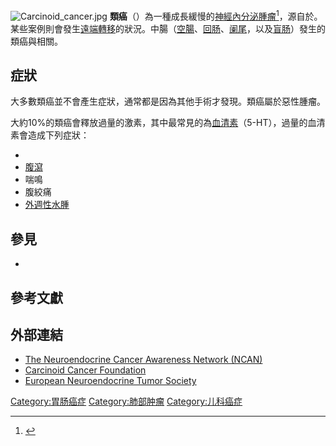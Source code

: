 {{medical}}
{{Infobox medical condition
| Name           = 類癌
| ICD10          = {{ICD10|C|75||c|73}}, {{ICD10|E|34|0|e|20}}
| ICD9           = {{ICD9|209.60}}
| ICDO           = {{ICDO|8240|3}}
| Image          = Multiple Carcinoid Tumors of the Small Bowel 2.jpg
| Caption        = Picture of a '''carcinoid tumor''' (center of image) that encroaches into the lumen of the [[小肠|small bowel]] (pathology specimen).  The prominent folds are {{tsl|en|plicae circulares||plicae circulares}}, a characteristic of the small bowel.
| field = [[肿瘤学|肿瘤学]]
| OMIM           = 114900
|  MedlinePlus    = 000347
|  eMedicineSubj  = med
|  eMedicineTopic = 271
|  DiseasesDB     = 2040
|  MeshID         = D002276
}}
[[File:Carcinoid_cancer.jpg|thumb]]
'''類癌'''（{{lang|la|Carcinoid}}）為一種成長緩慢的[[神經內分泌腫瘤|神經內分泌腫瘤]]<ref name="pmid17576444">{{cite journal |vauthors=Maroun J, Kocha W, Kvols L |title=Guidelines for the diagnosis and management of carcinoid tumors. Part 1: The gastrointestinal tract. A statement from a Canadian National Carcinoid Expert Group |journal=Curr Oncol |volume=13 |issue=2 |pages=67–76 |date=April 2006 |pmid=17576444 |pmc=1891174 |doi= |url=http://www.current-oncology.com/index.php/oncology/article/view/84/53; |display-authors=etal |author= |access-date=2017-02-21 |archive-url=https://web.archive.org/web/20130610000547/http://www.current-oncology.com/index.php/oncology/article/view/84/53; |archive-date=2013-06-10 |dead-url=yes }}</ref>，源自於{{tsl|en|neuroendocrine system|神經內分泌系統|神經內分泌細胞}}。某些案例則會發生[[遠端轉移|遠端轉移]]的狀況。中腸（[[空腸|空腸]]、[[回肠|回肠]]、[[阑尾|阑尾]]，以及[[盲肠|盲肠]]）發生的類癌與{{tsl|en|carcinoid syndrome|類癌症候群}}相關。

==症狀==
大多數類癌並不會產生症狀，通常都是因為其他手術才發現。類癌屬於惡性腫瘤。

大約10%的類癌會釋放過量的激素，其中最常見的為[[血清素|血清素]]（5-HT），過量的血清素會造成下列症狀：
* {{tsl|en|Flushing (physiology)|潮紅}}
* [[腹瀉|腹瀉]]
* 喘鳴
* 腹絞痛
* [[外週性水腫|外週性水腫]]

==參見==
* {{tsl|en|Carcinoid syndrome|類癌症候群}}

==參考文獻==
{{reflist|2}}
{{refbegin}}
{{cite journal |vauthors=Cunningham JL, Janson ET |title=The Hallmarks of Ileal Carcinoids |journal=Eur J Clin Invest |volume=41 |issue=12 |pages=1353–60 |year=2011 |doi=10.1111/j.1365-2362.2011.02537.x |url=http://onlinelibrary.wiley.com/doi/10.1111/j.1365-2362.2011.02537.x/abstract |pmid=21605115 |access-date=2017-02-21 |archive-date=2016-06-25 |archive-url=https://web.archive.org/web/20160625090751/http://onlinelibrary.wiley.com/doi/10.1111/j.1365-2362.2011.02537.x/abstract |dead-url=no }}
{{refend}}

==外部連結==
* [http://www.netcancerawareness.org The Neuroendocrine Cancer Awareness Network (NCAN)] {{Wayback|url=http://www.netcancerawareness.org/ |date=20210506025026 }}
* [http://www.carcinoid.org Carcinoid Cancer Foundation] {{Wayback|url=http://www.carcinoid.org/ |date=20210506174238 }}
* [http://www.enets.org European Neuroendocrine Tumor Society] {{Wayback|url=http://www.enets.org/ |date=20210414035315 }}

{{Epithelial neoplasms}}
{{Digestive system neoplasia}}
{{Respiratory and intrathoracic neoplasia}}

{{Authority control}}

[[Category:胃肠癌症|Category:胃肠癌症]]
[[Category:肺部肿瘤|Category:肺部肿瘤]]
[[Category:儿科癌症|Category:儿科癌症]]